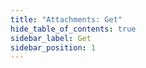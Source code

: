 ```yaml
---
title: "Attachments: Get"
hide_table_of_contents: true
sidebar_label: Get
sidebar_position: 1
---
```





<LanguageSwitcher supportedLanguages={supportedLanguages} />

<LanguageContent language="csharp">
   <GetCsharp />
</LanguageContent>

<LanguageContent language="java">
   <GetJava />
</LanguageContent>

<LanguageContent language="http">
   <GetHttp />
</LanguageContent>


<!---
- [How to get attachment metadata only?](../../../client-api/commands/attachments/how-to/get-attachment-metadata-only)
- [PutAttachment](../../../client-api/commands/attachments/put)
- [DeleteAttachment](../../../client-api/commands/attachments/delete)

-->